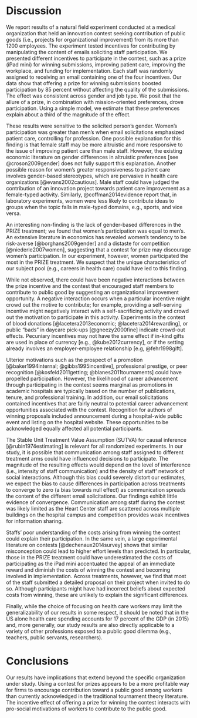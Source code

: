
Discussion
===========

We report results of a natural field experiment conducted at a medical organization that held an innovation contest seeking contribution of public goods (i.e., projects for organizational improvement) from its more than 1200 employees. The experiment tested incentives for contributing by manipulating the content of emails soliciting staff participation.  We presented different incentives to participate in the contest, such as a prize (iPad mini) for winning submissions, improving patient care, improving the workplace, and funding for implementation. Each staff was randomly assigned to receiving an email containing one of the four incentives. Our data show that offering a prize for winning submissions boosted participation by 85 percent without affecting the quality of the submissions. The effect was consistent across gender and job type. We posit that the allure of a prize, in combination with mission-oriented preferences, drove participation. Using a simple model, we estimate that these preferences explain about a third of the magnitude of the effect. 

These results were sensitive to the solicited person's gender. Women's participation was greater than men's when email solicitations emphasized patient care, controlling for profession. One possible explanation for this finding is that female staff may be more altruistic and more responsive to the issue of improving patient care than male staff. However, the existing economic literature on gender differences in altruistic preferences [see @croson2009gender] does not fully support this explanation. Another possible reason for women's greater responsiveness to patient care involves gender-based stereotypes, which are pervasive in health care organizations [@evans2002cautious]. Male staff could have judged the contribution of an innovation project towards patient care improvement as a female-typed activity. Similarly, @coffman2014evidence report that, in laboratory experiments, women were less likely to contribute ideas to groups when the topic falls in male-typed domains, e.g., sports, and vice versa.

An interesting non-finding is the lack of gender-based differences in the PRIZE treatment; we found that women's participation was equal to men's. An extensive literature in economics has revealed women's tendency to be risk-averse [@borghans2009gender] and a distaste for competition [@niederle2007women], suggesting that a contest for prize may discourage women's participation. In our experiment, however, women participated the most in the PRIZE treatment. We suspect that the unique characteristics of our subject pool (e.g., careers in health care) could have led to this finding.

While not observed, there could have been negative interactions between the prize incentive and the contest that encouraged staff members to contribute to public good by suggesting an organizational improvement opportunity. A negative interaction occurs when a particular incentive might crowd out the motive to contribute; for example, providing a self-serving incentive might negatively interact with a self-sacrificing activity and crowd out the motivation to participate in this activity. Experiments in the context of blood donations [@lacetera2013economic; @lacetera2014rewarding], or public "bads" in daycare pick-ups [@gneezy2000fine] indicate crowd-out effects. Pecuniary incentives may not have the same effect if in-kind gifts are used in place of currency [e.g., @kube2012currency], or if the setting already involves an employer-employee  relationship [e.g, @fehr1998gift]. 


Ulterior motivations such as the prospect of a promotion [@baker1994internal; @gibbs1995incentive], professional prestige, or peer recognition [@kosfeld2011getting; @blanes2011tournaments] could have propelled participation. However, the likelihood of career advancement through participating in the contest seems marginal as promotions in academic hospitals are typically based on the number of publications, tenure, and professional training. In addition, our email solicitations contained incentives that are fairly neutral to potential career advancement opportunities associated with the contest. Recognition for authors of winning proposals included announcement during a hospital-wide public event and listing on the hospital website. These opportunities to be acknowledged equally affected all potential participants. 

The Stable Unit Treatment Value Assumption (SUTVA) for causal inference [@rubin1974estimating] is relevant for all randomized experiments. In our study, it is possible that communication among staff assigned to different treatment arms could have influenced decisions to participate. The magnitude of the resulting effects would depend on the level of interference (i.e., intensity of staff communication)  and the density of staff' network of social interactions. Although this bias could severely distort our estimates, we expect the bias to cause differences in participation across treatments to converge to zero (a bias towards null effect) as communication spreads the content of the different email solicitations. Our findings exhibit little evidence of convergence. Communication among staff during the contest was likely limited as the Heart Center staff are scattered across multiple buildings on the hospital campus and competition provides weak incentives for information sharing. 

Staffs' poor understanding of the costs arising from winning the contest could explain their participation. In the same vein, a large experimental literature on contests [@dechenaux2014survey]  shows that similar misconception could lead to higher effort levels than predicted. In particular, those in the PRIZE treatment could have underestimated the costs of participating as the iPad mini accentuated the appeal of an immediate reward and diminish the costs of winning the contest and becoming involved in implementation. Across treatments, however, we find that most of the staff submitted a detailed proposal on their project when invited to do so. Although participants might have had incorrect beliefs about expected costs from winning, these are unlikely to explain the significant differences. 

Finally, while the choice of focusing on health care workers may limit the generalizability of our results in some respect, it should be noted that in the US alone health care spending accounts for 17 percent of the GDP (in 2015) and, more generally, our study results are also directly applicable to a variety of other professions exposed to a public good dilemma (e.g., teachers, public servants, researchers). 

Conclusions
===========

Our results have implications that extend beyond the specific organization under study. Using a contest for prizes appears to be a more profitable way for firms to encourage contribution toward a public good among workers than currently acknowledged in the traditional tournament theory literature. The incentive effect of offering a prize for winning the contest interacts with pro-social motivations of workers to contribute to the public good.

